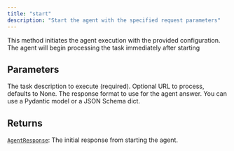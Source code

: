 ```yaml
---
title: "start"
description: "Start the agent with the specified request parameters"
---
```



This method initiates the agent execution with the provided configuration.
The agent will begin processing the task immediately after starting


## Parameters

<ParamField path="task" type="str" required>
  The task description to execute (required).
</ParamField>

<ParamField path="url" type="str | None">
  Optional URL to process, defaults to None.
</ParamField>

<ParamField path="response_format" type="type[pydantic.main.BaseModel] | None">
  The response format to use for the agent answer. You can use a Pydantic model or a JSON Schema dict.
</ParamField>

## Returns

[`AgentResponse`](../misc/agentresponse): The initial response from starting the agent.
